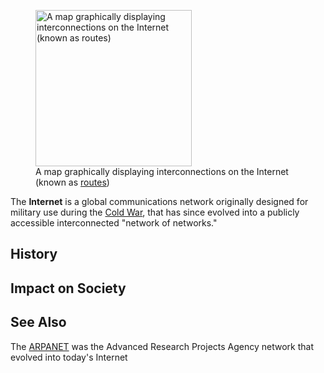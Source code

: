 [[Image:Internet map 1024.jpg|right|thumb|250px|A map graphically displaying interconnections on the Internet (known as [[Router|routes]])]]

The '''Internet''' is a global communications network originally designed for military use during the [[Cold War]], that has since evolved into a publicly accessible interconnected "network of networks."

==History==

==Impact on Society==

==See Also==
The [[ARPANET]] was the Advanced Research Projects Agency network that evolved into today's Internet